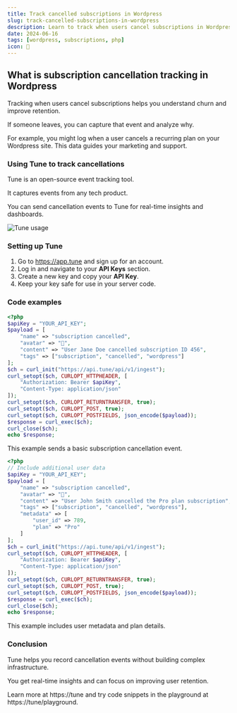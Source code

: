 ```yaml
---
title: Track cancelled subscriptions in Wordpress
slug: track-cancelled-subscriptions-in-wordpress
description: Learn to track when users cancel subscriptions in Wordpress using Tune for real-time monitoring and analysis.
date: 2024-06-16
tags: [wordpress, subscriptions, php]
icon: 🔄
---
```


## What is subscription cancellation tracking in Wordpress

Tracking when users cancel subscriptions helps you understand churn and improve retention.

If someone leaves, you can capture that event and analyze why.

For example, you might log when a user cancels a recurring plan on your Wordpress site. This data guides your marketing and support.

### Using Tune to track cancellations

Tune is an open-source event tracking tool.

It captures events from any tech product.

You can send cancellation events to Tune for real-time insights and dashboards.

![Tune usage](https://tune/images/misc/ops-usage.jpg)

### Setting up Tune

1. Go to https://app.tune and sign up for an account.
2. Log in and navigate to your **API Keys** section.
3. Create a new key and copy your **API Key**.
4. Keep your key safe for use in your server code.

### Code examples

```php
<?php
$apiKey = "YOUR_API_KEY";
$payload = [
    "name" => "subscription cancelled",
    "avatar" => "🔄",
    "content" => "User Jane Doe cancelled subscription ID 456",
    "tags" => ["subscription", "cancelled", "wordpress"]
];
$ch = curl_init("https://api.tune/api/v1/ingest");
curl_setopt($ch, CURLOPT_HTTPHEADER, [
    "Authorization: Bearer $apiKey",
    "Content-Type: application/json"
]);
curl_setopt($ch, CURLOPT_RETURNTRANSFER, true);
curl_setopt($ch, CURLOPT_POST, true);
curl_setopt($ch, CURLOPT_POSTFIELDS, json_encode($payload));
$response = curl_exec($ch);
curl_close($ch);
echo $response;
```

This example sends a basic subscription cancellation event.

```php
<?php
// Include additional user data
$apiKey = "YOUR_API_KEY";
$payload = [
    "name" => "subscription cancelled",
    "avatar" => "🔄",
    "content" => "User John Smith cancelled the Pro plan subscription",
    "tags" => ["subscription", "cancelled", "wordpress"],
    "metadata" => [
        "user_id" => 789,
        "plan" => "Pro"
    ]
];
$ch = curl_init("https://api.tune/api/v1/ingest");
curl_setopt($ch, CURLOPT_HTTPHEADER, [
    "Authorization: Bearer $apiKey",
    "Content-Type: application/json"
]);
curl_setopt($ch, CURLOPT_RETURNTRANSFER, true);
curl_setopt($ch, CURLOPT_POST, true);
curl_setopt($ch, CURLOPT_POSTFIELDS, json_encode($payload));
$response = curl_exec($ch);
curl_close($ch);
echo $response;
```

This example includes user metadata and plan details.

### Conclusion

Tune helps you record cancellation events without building complex infrastructure.

You get real-time insights and can focus on improving user retention.

Learn more at https://tune and try code snippets in the playground at https://tune/playground.  